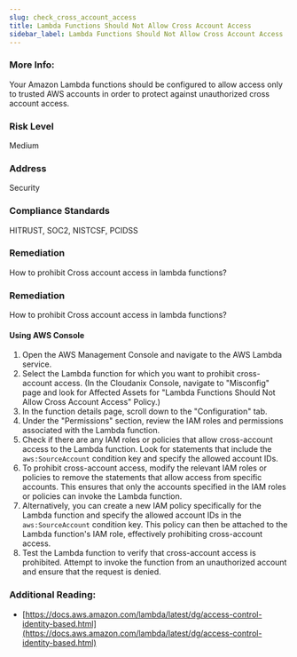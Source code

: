 ```yaml
---
slug: check_cross_account_access
title: Lambda Functions Should Not Allow Cross Account Access
sidebar_label: Lambda Functions Should Not Allow Cross Account Access
---
```


### More Info:

Your Amazon Lambda functions should be configured to allow access only to trusted AWS accounts in order to protect against unauthorized cross account access.

### Risk Level

Medium

### Address

Security

### Compliance Standards

HITRUST, SOC2, NISTCSF, PCIDSS

### Remediation

How to prohibit Cross account access in lambda functions?

### Remediation

How to prohibit Cross account access in lambda functions?

#### Using AWS Console

1. Open the AWS Management Console and navigate to the AWS Lambda service.
2. Select the Lambda function for which you want to prohibit cross-account access.
    (In the Cloudanix Console, navigate to "Misconfig" page and look for Affected Assets for "Lambda Functions Should Not Allow Cross Account Access" Policy.)
3. In the function details page, scroll down to the "Configuration" tab.
4. Under the "Permissions" section, review the IAM roles and permissions associated with the Lambda function.
5. Check if there are any IAM roles or policies that allow cross-account access to the Lambda function. Look for statements that include the `aws:SourceAccount` condition key and specify the allowed account IDs.
6. To prohibit cross-account access, modify the relevant IAM roles or policies to remove the statements that allow access from specific accounts. This ensures that only the accounts specified in the IAM roles or policies can invoke the Lambda function.
7. Alternatively, you can create a new IAM policy specifically for the Lambda function and specify the allowed account IDs in the `aws:SourceAccount` condition key. This policy can then be attached to the Lambda function's IAM role, effectively prohibiting cross-account access.
8. Test the Lambda function to verify that cross-account access is prohibited. Attempt to invoke the function from an unauthorized account and ensure that the request is denied.

### Additional Reading:

- [https://docs.aws.amazon.com/lambda/latest/dg/access-control-identity-based.html](https://docs.aws.amazon.com/lambda/latest/dg/access-control-identity-based.html) 

